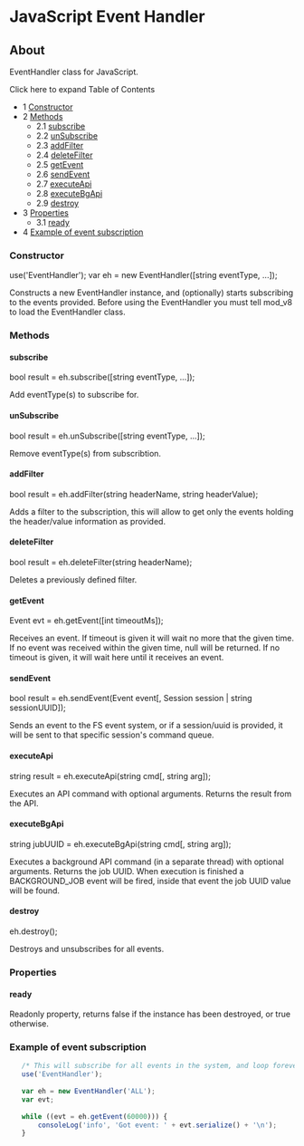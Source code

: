 
# JavaScript Event Handler 

 

## About

EventHandler class for JavaScript.

Click here to expand Table of Contents

* 1 [Constructor](#constructor)
* 2 [Methods](#-freeswitch--javascript-event-handler-)  
   * 2.1 [subscribe](#subscribe)  
   * 2.2 [unSubscribe](#unsubscribe)  
   * 2.3 [addFilter](#addfilter)  
   * 2.4 [deleteFilter](#deletefilter)  
   * 2.5 [getEvent](#sendevent)  
   * 2.6 [sendEvent](#sendevent)  
   * 2.7 [executeApi](#executeapi)  
   * 2.8 [executeBgApi](#executebgapi)  
   * 2.9 [destroy](#-freeswitch--javascript-event-handler-)
* 3 [Properties](#properties)  
   * 3.1 [ready](#-freeswitch--javascript-event-handler-)
* 4 [Example of event subscription](#example-of-event-subscription)

### Constructor

use('EventHandler');
var eh = new EventHandler([string eventType, ...]);

Constructs a new EventHandler instance, and (optionally) starts subscribing to the events provided. Before using the EventHandler you must tell mod\_v8 to load the EventHandler class.

### Methods

#### subscribe

bool result = eh.subscribe([string eventType, ...]);

Add eventType(s) to subscribe for.

#### unSubscribe

bool result = eh.unSubscribe([string eventType, ...]);

Remove eventType(s) from subscribtion.

#### addFilter

bool result = eh.addFilter(string headerName, string headerValue);

Adds a filter to the subscription, this will allow to get only the events holding the header/value information as provided.

#### deleteFilter

bool result = eh.deleteFilter(string headerName);

Deletes a previously defined filter.

#### getEvent

Event evt = eh.getEvent([int timeoutMs]);

Receives an event. If timeout is given it will wait no more that the given time. If no event was received within the given time, null will be returned. If no timeout is given, it will wait here until it receives an event.

#### sendEvent

bool result = eh.sendEvent(Event event[, Session session | string sessionUUID]);

Sends an event to the FS event system, or if a session/uuid is provided, it will be sent to that specific session's command queue.

#### executeApi

string result = eh.executeApi(string cmd[, string arg]);

Executes an API command with optional arguments. Returns the result from the API.

#### executeBgApi

string jubUUID = eh.executeBgApi(string cmd[, string arg]);

Executes a background API command (in a separate thread) with optional arguments. Returns the job UUID. When execution is finished a BACKGROUND\_JOB event will be fired, inside that event the job UUID value will be found.

#### destroy

eh.destroy();

Destroys and unsubscribes for all events.

### Properties

#### ready

Readonly property, returns false if the instance has been destroyed, or true otherwise.

### Example of event subscription

```javascript
   /* This will subscribe for all events in the system, and loop forever */
   use('EventHandler');
   
   var eh = new EventHandler('ALL');
   var evt;
   
   while ((evt = eh.getEvent(60000))) {
       consoleLog('info', 'Got event: ' + evt.serialize() + '\n');
   }
```

